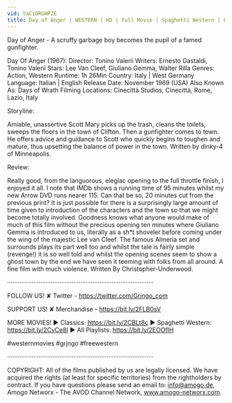 ```yaml
---
vid: taCiORGHPZE
title: Day of Anger | WESTERN | HD | Full Movie | Spaghetti Western | English
---
```


Day of Anger - A scruffy garbage boy becomes the pupil of a famed gunfighter.

Day Of Anger (1967):
Director: Tonino Valerii
Writers: Ernesto Gastaldi, Tonino Valerii
Stars: Lee Van Cleef, Giuliano Gemma, Walter Rilla
Genres: Action, Western
Runtime: 1h 26Min
Country: Italy | West Germany
Language: Italian | English
Release Date: November 1969 (USA)
Also Known As: Days of Wrath
Filming Locations: Cinecittà Studios, Cinecittà, Rome, Lazio, Italy

Storyline:

Amiable, unassertive Scott Mary picks up the trash, cleans the toilets, sweeps the floors in the town of Clifton. Then a gunfighter comes to town. He offers advice and guidance to Scott who quickly begins to toughen and mature, thus upsetting the balance of power in the town. Written by dinky-4 of Minneapolis.

Review:

Really good, from the languorous, elegiac opening to the full throttle finish, I enjoyed it all. I note that IMDb shows a running time of 95 minutes whilst my new Arrow DVD runs nearer 115. Can that be so, 20 minutes cut from the previous print? It is just possible for there is a surprisingly large amount of time given to introduction of the characters and the town so that we might become totally involved. Goodness knows what anyone would make of much of this film without the precious opening ten minutes where Giuliano Gemma is introduced to us, literally as a sh*t shoveler before coming under the wing of the majestic Lee van Cleef. The famous Almeria set and surrounds plays its part well too and whilst the tale is fairly simple (revenge!) it is so well told and whilst the opening scenes seem to show a ghost town by the end we have seen it teeming with folks from all around. A fine film with much violence. Written By Christopher-Underwood.

····················································································

FOLLOW US!
✘ Twitter - https://twitter.com/Grjngo_com

SUPPORT US!
✘ Merchandise - https://bit.ly/2FLB0sV

MORE MOVIES! 
► Classics: https://bit.ly/2CBLt8c 
► Spaghetti Western: https://bit.ly/2CyCe8I 
► All Playlists: https://bit.ly/2EOOfIH 

#westernmovies #grjngo #freewestern

····················································································

COPYRIGHT: All of the films published by us are legally licensed. We have acquired the rights (at least for specific territories) from the rightholders by contract. If you have questions please send an email to: info@amogo.de, Amogo Networx - The AVOD Channel Network, www.amogo-networx.com.
